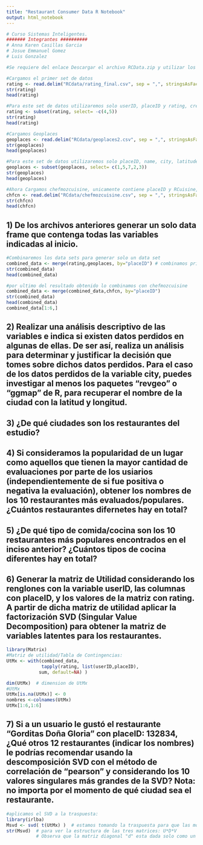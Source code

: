 ```yaml
---
title: "Restaurant Consumer Data R Notebook"
output: html_notebook
---
```

```r
# Curso Sistemas Inteligentes.
####### Integrantes ##########
# Anna Karen Casillas Garcia
# Josue Emmanuel Gomez 
# Luis Gonzalez

#Se requiere del enlace Descargar el archivo RCData.zip y utilizar los siguientes archivos: rating_final.csv, geoplaces2.csv, chefmozcuisine.csv https://archive.ics.uci.edu/ml/datasets/Restaurant+%26+consumer+data
```


```r
#Cargamos el primer set de datos
rating <- read.delim("RCdata/rating_final.csv", sep = ",", stringsAsFactors = TRUE, header=TRUE)
str(rating)
head(rating)
```


```r
#Para este set de datos utilizaremos solo userID, placeID y rating, creando un subset
rating <- subset(rating, select= -c(4,5))
str(rating)
head(rating)
```


```r
#Cargamos Geoplaces
geoplaces <- read.delim("RCdata/geoplaces2.csv", sep = ",", stringsAsFactors = TRUE, header=TRUE)
str(geoplaces)
head(geoplaces)
```


```r
#Para este set de datos utilizaremos solo placeID, name, city, latitude y longitude, creando un subset
geoplaces <- subset(geoplaces, select= c(1,5,7,2,3))
str(geoplaces)
head(geoplaces)
```

```r
#Ahora Cargamos chefmozcuisine, unicamente contiene placeID y RCuisine, que son los datos que utilizaremos por lo que no eliminaremos ninguna columna
chfcn <- read.delim("RCdata/chefmozcuisine.csv", sep = ",", stringsAsFactors = TRUE, header=TRUE)
str(chfcn)
head(chfcn)
```
## 1) De los archivos anteriores generar un solo data frame que contenga todas las variables indicadas al inicio.

```r
#Combinaremos los data sets para generar solo un data set
combined_data <- merge(rating,geoplaces, by="placeID") # combinamos primero rating y geoplaces
str(combined_data)
head(combined_data)
```


```r
#por ultimo del resultado obtenido lo combinamos con chefmozcuisine
combined_data <- merge(combined_data,chfcn, by="placeID") 
str(combined_data)
head(combined_data)
combined_data[1:6,]
```
## 2) Realizar una análisis descriptivo de las variables e indica si existen datos perdidos en algunas de ellas. De ser así, realiza un análisis para determinar y justificar la decisión que tomes sobre dichos datos perdidos. Para el caso de los datos perdidos de la variable city, puedes investigar al menos los paquetes “revgeo” o “ggmap” de R, para recuperar el nombre de la ciudad con la latitud y longitud.

## 3) ¿De qué ciudades son los restaurantes del estudio?

## 4) Si consideramos la popularidad de un lugar como aquellos que tienen la mayor cantidad de evaluaciones por parte de los usiarios (independientemente de si fue positiva o negativa la evaluación), obtener los nombres de los 10 restaurantes más evaluados/populares. ¿Cuántos restaurantes difernetes hay en total?

## 5) ¿De qué tipo de comida/cocina son los 10 restaurantes más populares encontrados en el inciso anterior? ¿Cuántos tipos de cocina diferentes hay en total?


## 6) Generar la matriz de Utilidad considerando los renglones con la variable userID, las columnas con placeID, y los valores de la matriz con rating. A partir de dicha matriz de utilidad aplicar la factorización SVD (Singular Value Decomposition) para obtener la matriz de variables latentes para los restaurantes.

```r
library(Matrix)
#Matriz de utilidad/Tabla de Contingencias:    
UtMx <- with(combined_data, 
             tapply(rating, list(userID,placeID), 
            sum, default=NA) )

dim(UtMx)  # dimension de UtMx
#UtMx
UtMx[is.na(UtMx)] <- 0
nombres <-colnames(UtMx)
UtMx[1:6,1:6]
```

## 7) Si a un usuario le gustó el restaurante “Gorditas Doña Gloria” con placeID: 132834, ¿Qué otros 12 restaurantes (indicar los nombres) le podrías recomendar usando la descomposición SVD con el método de correlación de “pearson” y considerando los 10 valores singulares más grandes de la SVD? Nota: no importa por el momento de qué ciudad sea el restaurante.
```r
#aplicamos el SVD a la traspuesta:
library(irlba)
Msvd <- svd( t(UtMx) )  # estamos tomando la traspuesta para que las movies queden en los renglones:
str(Msvd)  # para ver la estructura de las tres matrices: U*D*V
           # Observa que la matriz diagonal "d" esta dada solo como un vector unidimensional.
```
